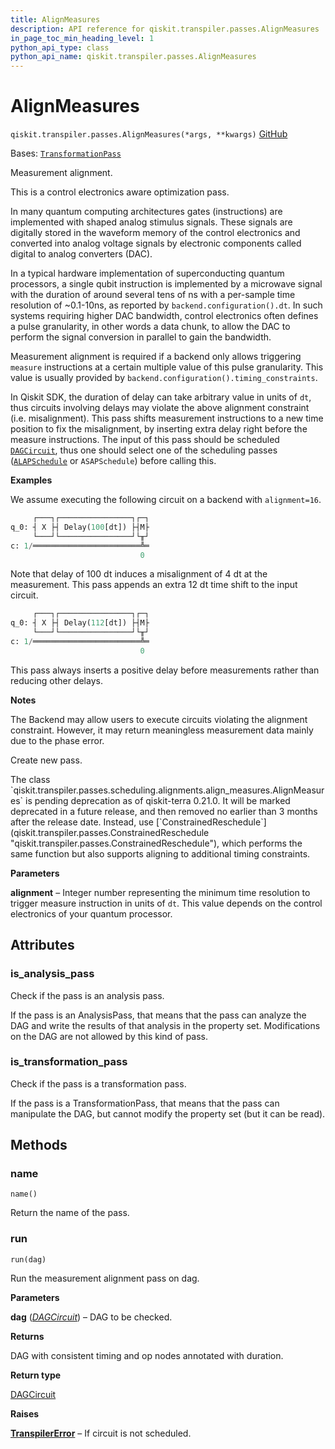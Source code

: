 ```yaml
---
title: AlignMeasures
description: API reference for qiskit.transpiler.passes.AlignMeasures
in_page_toc_min_heading_level: 1
python_api_type: class
python_api_name: qiskit.transpiler.passes.AlignMeasures
---
```


# AlignMeasures

<span id="qiskit.transpiler.passes.AlignMeasures" />

`qiskit.transpiler.passes.AlignMeasures(*args, **kwargs)` [GitHub](https://github.com/qiskit/qiskit/tree/stable/0.25/qiskit/transpiler/passes/scheduling/alignments/align_measures.py "view source code")

Bases: [`TransformationPass`](qiskit.transpiler.TransformationPass "qiskit.transpiler.basepasses.TransformationPass")

Measurement alignment.

This is a control electronics aware optimization pass.

In many quantum computing architectures gates (instructions) are implemented with shaped analog stimulus signals. These signals are digitally stored in the waveform memory of the control electronics and converted into analog voltage signals by electronic components called digital to analog converters (DAC).

In a typical hardware implementation of superconducting quantum processors, a single qubit instruction is implemented by a microwave signal with the duration of around several tens of ns with a per-sample time resolution of \~0.1-10ns, as reported by `backend.configuration().dt`. In such systems requiring higher DAC bandwidth, control electronics often defines a pulse granularity, in other words a data chunk, to allow the DAC to perform the signal conversion in parallel to gain the bandwidth.

Measurement alignment is required if a backend only allows triggering `measure` instructions at a certain multiple value of this pulse granularity. This value is usually provided by `backend.configuration().timing_constraints`.

In Qiskit SDK, the duration of delay can take arbitrary value in units of `dt`, thus circuits involving delays may violate the above alignment constraint (i.e. misalignment). This pass shifts measurement instructions to a new time position to fix the misalignment, by inserting extra delay right before the measure instructions. The input of this pass should be scheduled [`DAGCircuit`](qiskit.dagcircuit.DAGCircuit "qiskit.dagcircuit.DAGCircuit"), thus one should select one of the scheduling passes ([`ALAPSchedule`](qiskit.transpiler.passes.ALAPSchedule "qiskit.transpiler.passes.ALAPSchedule") or `ASAPSchedule`) before calling this.

**Examples**

We assume executing the following circuit on a backend with `alignment=16`.

```python
     ┌───┐┌────────────────┐┌─┐
q_0: ┤ X ├┤ Delay(100[dt]) ├┤M├
     └───┘└────────────────┘└╥┘
c: 1/════════════════════════╩═
                             0
```

Note that delay of 100 dt induces a misalignment of 4 dt at the measurement. This pass appends an extra 12 dt time shift to the input circuit.

```python
     ┌───┐┌────────────────┐┌─┐
q_0: ┤ X ├┤ Delay(112[dt]) ├┤M├
     └───┘└────────────────┘└╥┘
c: 1/════════════════════════╩═
                             0
```

This pass always inserts a positive delay before measurements rather than reducing other delays.

**Notes**

The Backend may allow users to execute circuits violating the alignment constraint. However, it may return meaningless measurement data mainly due to the phase error.

Create new pass.

<Admonition title="Deprecated since version 0.21.0_pending" type="danger">
  The class `qiskit.transpiler.passes.scheduling.alignments.align_measures.AlignMeasures` is pending deprecation as of qiskit-terra 0.21.0. It will be marked deprecated in a future release, and then removed no earlier than 3 months after the release date. Instead, use [`ConstrainedReschedule`](qiskit.transpiler.passes.ConstrainedReschedule "qiskit.transpiler.passes.ConstrainedReschedule"), which performs the same function but also supports aligning to additional timing constraints.
</Admonition>

**Parameters**

**alignment** – Integer number representing the minimum time resolution to trigger measure instruction in units of `dt`. This value depends on the control electronics of your quantum processor.

## Attributes

<span id="qiskit.transpiler.passes.AlignMeasures.is_analysis_pass" />

### is\_analysis\_pass

Check if the pass is an analysis pass.

If the pass is an AnalysisPass, that means that the pass can analyze the DAG and write the results of that analysis in the property set. Modifications on the DAG are not allowed by this kind of pass.

<span id="qiskit.transpiler.passes.AlignMeasures.is_transformation_pass" />

### is\_transformation\_pass

Check if the pass is a transformation pass.

If the pass is a TransformationPass, that means that the pass can manipulate the DAG, but cannot modify the property set (but it can be read).

## Methods

### name

<span id="qiskit.transpiler.passes.AlignMeasures.name" />

`name()`

Return the name of the pass.

### run

<span id="qiskit.transpiler.passes.AlignMeasures.run" />

`run(dag)`

Run the measurement alignment pass on dag.

**Parameters**

**dag** ([*DAGCircuit*](qiskit.dagcircuit.DAGCircuit "qiskit.dagcircuit.DAGCircuit")) – DAG to be checked.

**Returns**

DAG with consistent timing and op nodes annotated with duration.

**Return type**

[DAGCircuit](qiskit.dagcircuit.DAGCircuit "qiskit.dagcircuit.DAGCircuit")

**Raises**

[**TranspilerError**](transpiler#qiskit.transpiler.TranspilerError "qiskit.transpiler.TranspilerError") – If circuit is not scheduled.

